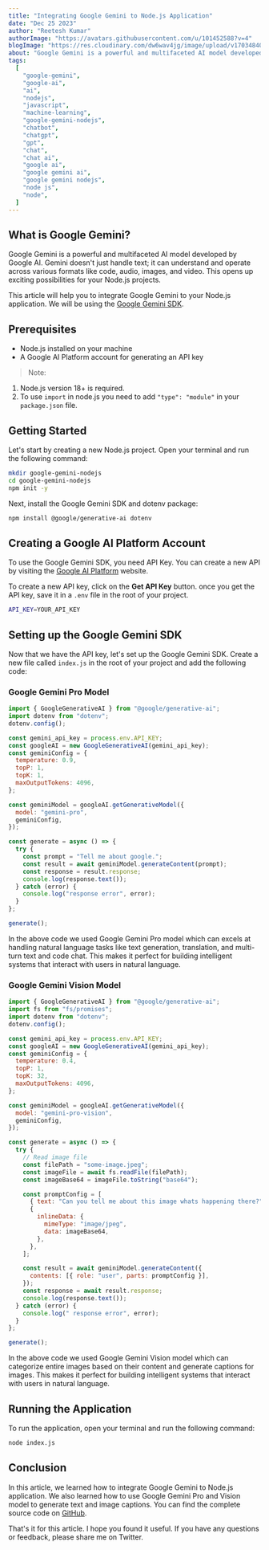 ```yaml
---
title: "Integrating Google Gemini to Node.js Application"
date: "Dec 25 2023"
author: "Reetesh Kumar"
authorImage: "https://avatars.githubusercontent.com/u/101452588?v=4"
blogImage: "https://res.cloudinary.com/dw6wav4jg/image/upload/v1703484040/google-ai-image_esiipb.png"
about: "Google Gemini is a powerful and multifaceted AI model developed by Google AI. This article will help you to integrate Google Gemini to your Node.js application. "
tags:
  [
    "google-gemini",
    "google-ai",
    "ai",
    "nodejs",
    "javascript",
    "machine-learning",
    "google-gemini-nodejs",
    "chatbot",
    "chatgpt",
    "gpt",
    "chat",
    "chat ai",
    "google ai",
    "google gemini ai",
    "google gemini nodejs",
    "node js",
    "node",
  ]
---
```


## What is Google Gemini?

Google Gemini is a powerful and multifaceted AI model developed by Google AI. Gemini doesn't just handle text; it can understand and operate across various formats like code, audio, images, and video. This opens up exciting possibilities for your Node.js projects.

This article will help you to integrate Google Gemini to your Node.js application. We will be using the [Google Gemini SDK](https://www.npmjs.com/package/@google/generative-ai).

## Prerequisites

- Node.js installed on your machine
- A Google AI Platform account for generating an API key

> Note:

1. Node.js version 18+ is required.
2. To use `import` in node.js you need to add `"type": "module"` in your `package.json` file.

## Getting Started

Let's start by creating a new Node.js project. Open your terminal and run the following command:

```bash
mkdir google-gemini-nodejs
cd google-gemini-nodejs
npm init -y
```

Next, install the Google Gemini SDK and dotenv package:

```bash
npm install @google/generative-ai dotenv
```

## Creating a Google AI Platform Account

To use the Google Gemini SDK, you need API Key. You can create a new API by visiting the [Google AI Platform](https://makersuite.google.com/app/apikey) website.

To create a new API key, click on the **Get API Key** button. once you get the API key, save it in a `.env` file in the root of your project.

```bash
API_KEY=YOUR_API_KEY
```

## Setting up the Google Gemini SDK

Now that we have the API key, let's set up the Google Gemini SDK. Create a new file called `index.js` in the root of your project and add the following code:

### Google Gemini Pro Model

```js
import { GoogleGenerativeAI } from "@google/generative-ai";
import dotenv from "dotenv";
dotenv.config();

const gemini_api_key = process.env.API_KEY;
const googleAI = new GoogleGenerativeAI(gemini_api_key);
const geminiConfig = {
  temperature: 0.9,
  topP: 1,
  topK: 1,
  maxOutputTokens: 4096,
};

const geminiModel = googleAI.getGenerativeModel({
  model: "gemini-pro",
  geminiConfig,
});

const generate = async () => {
  try {
    const prompt = "Tell me about google.";
    const result = await geminiModel.generateContent(prompt);
    const response = result.response;
    console.log(response.text());
  } catch (error) {
    console.log("response error", error);
  }
};

generate();
```

In the above code we used Google Gemini Pro model which can excels at handling natural language tasks like text generation, translation, and multi-turn text and code chat. This makes it perfect for building intelligent systems that interact with users in natural language.

### Google Gemini Vision Model

```js
import { GoogleGenerativeAI } from "@google/generative-ai";
import fs from "fs/promises";
import dotenv from "dotenv";
dotenv.config();

const gemini_api_key = process.env.API_KEY;
const googleAI = new GoogleGenerativeAI(gemini_api_key);
const geminiConfig = {
  temperature: 0.4,
  topP: 1,
  topK: 32,
  maxOutputTokens: 4096,
};

const geminiModel = googleAI.getGenerativeModel({
  model: "gemini-pro-vision",
  geminiConfig,
});

const generate = async () => {
  try {
    // Read image file
    const filePath = "some-image.jpeg";
    const imageFile = await fs.readFile(filePath);
    const imageBase64 = imageFile.toString("base64");

    const promptConfig = [
      { text: "Can you tell me about this image whats happening there?" },
      {
        inlineData: {
          mimeType: "image/jpeg",
          data: imageBase64,
        },
      },
    ];

    const result = await geminiModel.generateContent({
      contents: [{ role: "user", parts: promptConfig }],
    });
    const response = await result.response;
    console.log(response.text());
  } catch (error) {
    console.log(" response error", error);
  }
};

generate();
```

In the above code we used Google Gemini Vision model which can categorize entire images based on their content and generate captions for images. This makes it perfect for building intelligent systems that interact with users in natural language.

## Running the Application

To run the application, open your terminal and run the following command:

```bash
node index.js
```

## Conclusion

In this article, we learned how to integrate Google Gemini to Node.js application. We also learned how to use Google Gemini Pro and Vision model to generate text and image captions. You can find the complete source code on [GitHub](https://github.com/Virous77/google-ai).

That's it for this article. I hope you found it useful. If you have any questions or feedback, please share me on Twitter.
